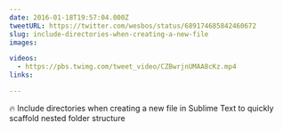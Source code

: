 ```yaml
---
date: 2016-01-18T19:57:04.000Z
tweetURL: https://twitter.com/wesbos/status/689174685842460672
slug: include-directories-when-creating-a-new-file
images:

videos:
  - https://pbs.twimg.com/tweet_video/CZBwrjnUMAA8cKz.mp4
links:

---
```

🔥 Include directories when creating a new file in Sublime Text to quickly scaffold nested folder structure
